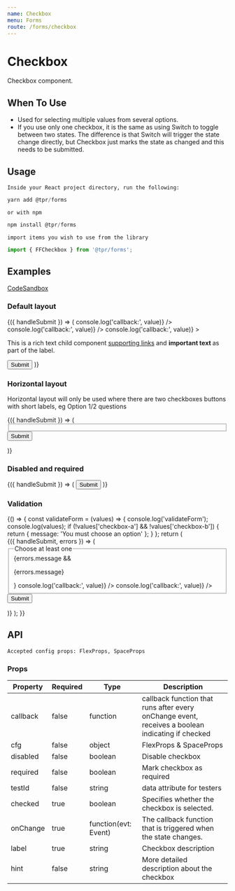 ```yaml
---
name: Checkbox
menu: Forms
route: /forms/checkbox
---
```



# Checkbox

Checkbox component.

## When To Use

- Used for selecting multiple values from several options.
- If you use only one checkbox, it is the same as using Switch to toggle between two states. The difference is that Switch will trigger the state change directly, but Checkbox just marks the state as changed and this needs to be submitted.

## Usage

`Inside your React project directory, run the following:`

```js
yarn add @tpr/forms
```

`or with npm`

```js
npm install @tpr/forms
```

`import items you wish to use from the library`

```js
import { FFCheckbox } from '@tpr/forms';
```

## Examples

[CodeSandbox](https://codesandbox.io)

### Default layout

<Playground>
	<Form onSubmit={console.log} initialValues={{ 'checkbox-c': true }}>
		{({ handleSubmit }) => (
			<form onSubmit={handleSubmit}>
				<FFCheckbox
					name="checkbox-a"
					label="Select option 1"
					hint="Lorem, ipsum dolor sit amet consectetur adipisicing elit. Ea obcaecati repellat molestias nemo deleniti eveniet vel similique nesciunt fugiat nisi?"
					callback={(value) => console.log('callback:', value)}
				/>
				<FFCheckbox
					name="checkbox-b"
					label="Select option 2"
					callback={(value) => console.log('callback:', value)}
				/>
				<FFCheckbox name="checkbox-c" label="Select option 3" />
				<FFCheckbox
					name="checkbox-d"
					label="Select option 4"
					callback={(value) => console.log('callback:', value)}
				>
					<EditorFonts>
						<p>
							This is a rich text child component
							<a href="https://example.org">supporting links</a> and <strong>
								important text
							</strong> as part of the label.
						</p>
					</EditorFonts>
				</FFCheckbox>
				<FFCheckbox name="checkbox-e" label="Select option 5" />
				<button type="submit" style={{ display: 'none' }}>
					Submit
				</button>
			</form>
		)}
	</Form>
</Playground>

### Horizontal layout

Horizontal layout will only be used where there are two checkboxes buttons with short labels, eg Option 1/2 questions

<Playground>
    <Form onSubmit={console.log} initialValues={{ 'checkbox-c': true }}>
    	{({ handleSubmit }) => (
    		<form onSubmit={handleSubmit}>
    			<fieldset className={checkboxStyles.inline}>
    					<FFCheckbox name="checkbox-a" label="Option 1" />
    					<FFCheckbox
    						name="checkbox-b"
    						label="Option 2"
    						hint="Lorem, ipsum dolor sit amet"
    					/>
    			</fieldset>
    			<button type="submit" style={{ display: 'none' }}>
    				Submit
    			</button>
    		</form>
    	)}
    </Form>

</Playground>

### Disabled and required

<Playground>
	<Form onSubmit={console.log} initialValues={{ 'checkbox-c': true }}>
		{({ handleSubmit }) => (
			<form onSubmit={handleSubmit}>
				<FFCheckbox
					name="checkbox-a"
					label="Select disabled option 1"
					disabled={true}
				/>
				<FFCheckbox
					name="checkbox-b"
					required={true}
					label="Select required option 2"
					hint="Lorem, ipsum dolor sit amet consectetur adipisicing elit. Ea obcaecati repellat molestias nemo deleniti eveniet vel similique nesciunt fugiat nisi?"
				/>
				<button type="submit" style={{ display: 'none' }}>
					Submit
				</button>
			</form>
		)}
	</Form>
</Playground>

### Validation

<Playground>
{() => {
	const validateForm = (values) => {
		console.log('validateForm');
		console.log(values);
		if (!values['checkbox-a'] && !values['checkbox-b']) {
			return {
				message: 'You must choose an option'
			};
		}
	};
	return (
    <Form
    	onSubmit={console.log}
    	initialValues={{ 'checkbox-a': false, 'checkbox-b': false }}
    	validate={validateForm}
    >
    	{({ handleSubmit, errors }) => (
    		<form onSubmit={handleSubmit}>
    			<fieldset className={errors.message && styles.labelError} aria-describedby="error-message">
    				<legend>Choose at least one</legend>
						{errors.message && <p id="error-message" className={styles.errorMessage}>{errors.message}</p>}
    				<FFCheckbox
							id="checkbox-a"
    					name="checkbox-a"
    					label="Option 1"
    					hint="This one?"
    					callback={(value) => console.log('callback:', value)}
    				/>
    				<FFCheckbox
							id="checkbox-b"
    					name="checkbox-b"
    					label="Option 2"
    					hint="What about this one?"
    					callback={(value) => console.log('callback:', value)}
    				/>
    			</fieldset>
    			<button type="submit" style={{ display: 'none' }}>
    				Submit
    			</button>
    		</form>
    	)}
    </Form>
	);
}}

</Playground>

## API

```
Accepted config props: FlexProps, SpaceProps
```

### Props

| Property | Required | Type                 | Description                                                                                      |
| -------- | -------- | -------------------- | ------------------------------------------------------------------------------------------------ |
| callback | false    | function             | callback function that runs after every onChange event, receives a boolean indicating if checked |
| cfg      | false    | object               | FlexProps & SpaceProps                                                                           |
| disabled | false    | boolean              | Disable checkbox                                                                                 |
| required | false    | boolean              | Mark checkbox as required                                                                        |
| testId   | false    | string               | data attribute for testers                                                                       |
| checked  | true     | boolean              | Specifies whether the checkbox is selected.                                                      |
| onChange | true     | function(evt: Event) | The callback function that is triggered when the state changes.                                  |
| label    | true     | string               | Checkbox description                                                                             |
| hint     | false    | string               | More detailed description about the checkbox                                                     |
